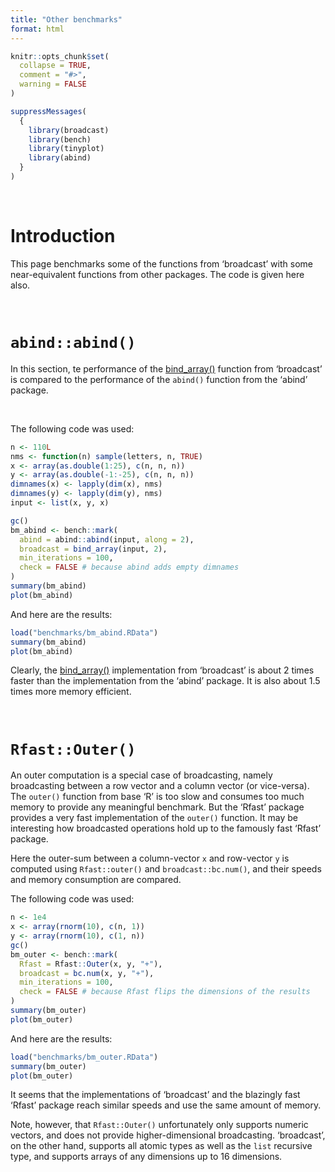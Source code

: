 ```yaml
---
title: "Other benchmarks"
format: html
---
```


```r
knitr::opts_chunk$set(
  collapse = TRUE,
  comment = "#>",
  warning = FALSE
)
```

```r
suppressMessages(
  {
    library(broadcast)
    library(bench)
    library(tinyplot)
    library(abind)
  }
)

```


&nbsp;

# Introduction

This page benchmarks some of the functions from 'broadcast' with some near-equivalent functions from other packages. The code is given here also.

&nbsp;

# `abind::abind()`

In this section, te performance of the [bind_array()](/man/bind_array.qmd) function from 'broadcast' is compared to the performance of the `abind()` function from the 'abind' package.

&nbsp;

The following code was used:


```r
n <- 110L
nms <- function(n) sample(letters, n, TRUE)
x <- array(as.double(1:25), c(n, n, n))
y <- array(as.double(-1:-25), c(n, n, n))
dimnames(x) <- lapply(dim(x), nms)
dimnames(y) <- lapply(dim(y), nms)
input <- list(x, y, x)

gc()
bm_abind <- bench::mark(
  abind = abind::abind(input, along = 2),
  broadcast = bind_array(input, 2),
  min_iterations = 100,
  check = FALSE # because abind adds empty dimnames
)
summary(bm_abind)
plot(bm_abind)

```

And here are the results:

```r
load("benchmarks/bm_abind.RData")
summary(bm_abind)
plot(bm_abind)
```


Clearly, the [bind_array()](/man/bind_array.qmd) implementation from 'broadcast' is about 2 times faster than the implementation from the 'abind' package. It is also about 1.5 times more memory efficient.

&nbsp;

# `Rfast::Outer()`

An outer computation is a special case of broadcasting, namely broadcasting between a row vector and a column vector (or vice-versa). The `outer()` function from base 'R' is too slow and consumes too much memory to provide any meaningful benchmark. But the 'Rfast' package provides a very fast implementation of the `outer()` function. It may be interesting how broadcasted operations hold up to the famously fast 'Rfast' package.

Here the outer-sum between a column-vector `x` and row-vector `y` is computed using `Rfast::outer()` and `broadcast::bc.num()`, and their speeds and memory consumption are compared.

The following code was used:

```r

n <- 1e4
x <- array(rnorm(10), c(n, 1))
y <- array(rnorm(10), c(1, n))
gc()
bm_outer <- bench::mark(
  Rfast = Rfast::Outer(x, y, "+"),
  broadcast = bc.num(x, y, "+"),
  min_iterations = 100,
  check = FALSE # because Rfast flips the dimensions of the results
)
summary(bm_outer)
plot(bm_outer)

```

And here are the results:

```r
load("benchmarks/bm_outer.RData")
summary(bm_outer)
plot(bm_outer)
```


It seems that the implementations of 'broadcast' and the blazingly fast 'Rfast' package reach similar speeds and use the same amount of memory.

Note, however, that `Rfast::Outer()` unfortunately only supports numeric vectors, and does not provide higher-dimensional broadcasting. 'broadcast', on the other hand, supports all atomic types as well as the `list` recursive type, and supports arrays of any dimensions up to 16 dimensions.

&nbsp;


